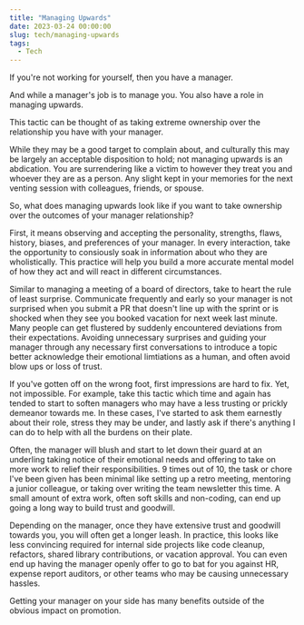```yaml
---
title: "Managing Upwards"
date: 2023-03-24 00:00:00
slug: tech/managing-upwards
tags:
  - Tech
---
```


If you're not working for yourself, then you have a manager.

And while a manager's job is to manage you. You also have a role in managing upwards.

This tactic can be thought of as taking extreme ownership over the relationship you have with your manager.

While they may be a good target to complain about, and culturally this may be largely an acceptable disposition to hold; not managing upwards is an abdication. You are surrendering like a victim to however they treat you and whoever they are as a person. Any slight kept in your memories for the next venting session with colleagues, friends, or spouse.

So, what does managing upwards look like if you want to take ownership over the outcomes of your manager relationship?

First, it means observing and accepting the personality, strengths, flaws, history, biases, and preferences of your manager. In every interaction, take the opportunity to consiously soak in information about who they are wholistically. This practice will help you build a more accurate mental model of how they act and will react in different circumstances.

Similar to managing a meeting of a board of directors, take to heart the rule of least surprise. Communicate frequently and early so your manager is not surprised when you submit a PR that doesn't line up with the sprint or is shocked when they see you booked vacation for next week last minute. Many people can get flustered by suddenly encountered deviations from their expectations. Avoiding unnecessary surprises and guiding your manager through any necessary first conversations to introduce a topic better acknowledge their emotional limtiations as a human, and often avoid blow ups or loss of trust.

If you've gotten off on the wrong foot, first impressions are hard to fix. Yet, not impossible. For example, take this tactic which time and again has tended to start to soften managers who may have a less trusting or prickly demeanor towards me. In these cases, I've started to ask them earnestly about their role, stress they may be under, and lastly ask if there's anything I can do to help with all the burdens on their plate.

Often, the manager will blush and start to let down their guard at an underling taking notice of their emotional needs and offering to take on more work to relief their responsibilities. 9 times out of 10, the task or chore I've been given has been minimal like setting up a retro meeting, mentoring a junior colleague, or taking over writing the team newsletter this time. A small amount of extra work, often soft skills and non-coding, can end up going a long way to build trust and goodwill.

Depending on the manager, once they have extensive trust and goodwill towards you, you will often get a longer leash. In practice, this looks like less convincing required for internal side projects like code cleanup, refactors, shared library contributions, or vacation approval. You can even end up having the manager openly offer to go to bat for you against HR, expense report auditors, or other teams who may be causing unnecessary hassles.

Getting your manager on your side has many benefits outside of the obvious impact on promotion.




